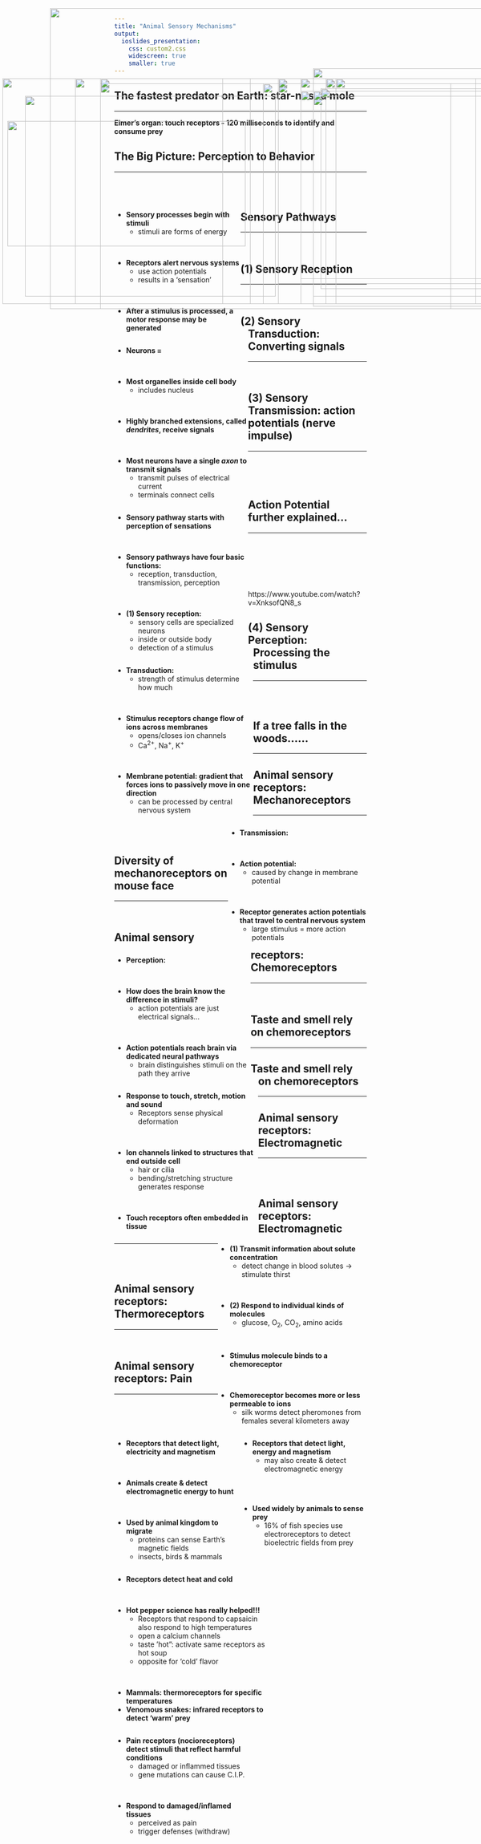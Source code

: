 ```yaml
---
title: "Animal Sensory Mechanisms"
output: 
  ioslides_presentation:
    css: custom2.css
    widescreen: true
    smaller: true
---
```


## The fastest predator on Earth: star-nosed mole
<hr>
**Eimer's organ: touch receptors - 120 milliseconds to identify and consume prey**
<IMG STYLE="position:absolute; TOP:200px; LEFT:200px; WIDTH:700px; HEIGHT:450px" SRC="images/mole.jpg">

<!-- ## Animal Sensory hash-tags -->
<!-- <hr> -->
<!-- <br/> -->

<!-- * **This lecture unpacks the mechanisms by which animals detect and process behaviors** -->

<!-- <br/> -->

<!-- * **#SensoryPath** -->

<!-- <br/> -->


<!-- * **#ReceptorTypes** -->

<!-- <br/> -->


<!-- * **#HowAnimalsHear** -->


## The Big Picture: Perception to Behavior
<hr>
<br/>
<br/>

<div style="float: left; width: 50%;">

* **Sensory processes begin with stimuli**
    + stimuli are forms of energy

<br/>

* **Receptors alert nervous systems**
    + use action potentials
    + results in a 'sensation'

<br/>

* **After a stimulus is processed, a motor response may be generated**

</div>

<IMG STYLE="position:absolute; TOP:190px; LEFT:600px; WIDTH:400px; HEIGHT:450px" SRC="images/mole_sense.jpg">

## Sensory Pathways 
<hr>
<br/>

<IMG STYLE="position:absolute; TOP:200px; LEFT:555px; WIDTH:525px; HEIGHT:400px" SRC="images/neuron.jpg">

<div style="float: left; width: 53%;">

* **Neurons = **

<br/>

* **Most organelles inside cell body**
    + includes nucleus

<br/>

* **Highly branched extensions, called *dendrites*, receive signals**

<br/>

* **Most neurons have a single *axon* to transmit signals**
    + transmit pulses of electrical current
    + terminals connect cells
    
</div>

## (1) Sensory Reception
<hr>
<br/>

<IMG STYLE="position:absolute; TOP:200px; LEFT:555px; WIDTH:525px; HEIGHT:400px" SRC="images/skin.jpg">

<div style="float: left; width: 53%;">

* **Sensory pathway starts with perception of sensations**

<br/>
 
* **Sensory pathways have four basic functions:**
    + reception, transduction, transmission, perception

<br/>

* **(1) Sensory reception: **
    + sensory cells are specialized neurons
    + inside or outside body
    + detection of a stimulus

</div>

## (2) Sensory Transduction: Converting signals
<hr>
<br/>

<div style="float: left; width: 55%;">

* **Transduction: **
    + strength of stimulus determine how much

<br/>

* **Stimulus receptors change flow of ions across membranes**
    + opens/closes ion channels
    + Ca^2+^, Na^+^, K^+^

<br/>

* **Membrane potential: gradient that forces ions to passively move in one direction**
    + can be processed by central nervous system

</div>

<IMG STYLE="position:absolute; TOP:170px; LEFT:625px; WIDTH:400px; HEIGHT:475px" SRC="images/radio.jpg">

## (3) Sensory Transmission: action potentials (nerve impulse)
<hr>
<br/>
<br/>
<br/>

<IMG STYLE="position:absolute; TOP:275px; LEFT:15px; WIDTH:475px; HEIGHT:250px" SRC="images/actionpot.jpg">

<div style="float: right; width: 55%;">

* **Transmission:**

<br/>

* **Action potential: **
    + caused by change in membrane potential

<br/>

* **Receptor generates action potentials that travel to central nervous system**
    + large stimulus = more action potentials

</div>

## Action Potential further explained...
<hr>
<br/>
<br/>
<br/>
<br/>
<br/>

https://www.youtube.com/watch?v=XnksofQN8_s

## (4) Sensory Perception: Processing the stimulus
<hr>
<br/>
<br/>

<div style="float: left; width: 54%;">

* **Perception: **

<br/>

* **How does the brain know the difference in stimuli?**
    + action potentials are just electrical signals...
    
<br/>

* **Action potentials reach brain via dedicated neural pathways**
    + brain distinguishes stimuli on the path they arrive

</div>

<IMG STYLE="position:absolute; TOP:215px; LEFT:600px; WIDTH:475px; HEIGHT:375px" SRC="images/brain.png">

## If a tree falls in the woods......
<hr>

<IMG STYLE="position:absolute; TOP:190px; LEFT:150px; WIDTH:350px; HEIGHT:450px" SRC="images/giftree.jpg">

<IMG STYLE="position:absolute; TOP:190px; LEFT:650px; WIDTH:300px; HEIGHT:450px" SRC="images/giftree2.jpg">

## Animal sensory receptors: Mechanoreceptors
<hr>
<br/>
<br/>

<div style="float: left; width: 57%;">

* **Response to touch, stretch, motion and sound**
    + Receptors sense physical deformation

<br/>

* **Ion channels linked to structures that end outside cell**
    + hair or cilia
    + bending/stretching structure generates response

<br/>

* **Touch receptors often embedded in tissue**

</div>

<IMG STYLE="position:absolute; TOP:210px; LEFT:640px; WIDTH:400px; HEIGHT:400px" SRC="images/skin2.jpg">

## Diversity of mechanoreceptors on mouse face
<hr>
<br/>

<IMG STYLE="position:absolute; TOP:190px; LEFT:200px; WIDTH:750px; HEIGHT:450px" SRC="images/moseface.jpg">

## Animal sensory receptors: Chemoreceptors
<hr>
<br/>

<div style="float: right; width: 59%;">

* **(1) Transmit information about solute concentration**
    + detect change in blood solutes &rarr; stimulate thirst

<br/>

* **(2) Respond to individual kinds of molecules**
    + glucose, O~2~, CO~2~, amino acids

<br/>

* **Stimulus molecule binds to a chemoreceptor**

<br/>

* **Chemoreceptor becomes more or less permeable to ions**
    + silk worms detect pheromones from females several kilometers away
    
</div>

<IMG STYLE="position:absolute; TOP:190px; LEFT:5px; WIDTH:440px; HEIGHT:450px" SRC="images/chemo.jpg">

## Taste and smell rely on chemoreceptors
<hr>

<IMG STYLE="position:absolute; TOP:190px; LEFT:200px; WIDTH:750px; HEIGHT:450px" SRC="images/smell.jpg">

## Taste and smell rely on chemoreceptors
<hr>

<IMG STYLE="position:absolute; TOP:225px; LEFT:50px; WIDTH:500px; HEIGHT:400px" SRC="images/taste2.jpg">

<IMG STYLE="position:absolute; TOP:225px; LEFT:625px; WIDTH:400px; HEIGHT:400px" SRC="images/taste3.jpg">

## Animal sensory receptors: Electromagnetic
<hr>
<br/>
<br/>

<div style="float: left; width: 50%;">

* **Receptors that detect light, electricity and magnetism**

<br/>

* **Animals create & detect electromagnetic energy to hunt**

<br/>

* **Used by animal kingdom to migrate**
    + proteins can sense Earth's magnetic fields
    + insects, birds & mammals
    
</div>

<IMG STYLE="position:absolute; TOP:190px; LEFT:555px; WIDTH:500px; HEIGHT:450px" SRC="images/migrate.jpg">


## Animal sensory receptors: Electromagnetic
<hr>
<br/>
<br/>

<div style="float: left; width: 50%;">

* **Receptors that detect light, energy and magnetism**
    + may also create & detect electromagnetic energy

<br/>
<br/>

* **Used widely by animals to sense prey**
    + 16% of fish species use electroreceptors to detect bioelectric fields from prey
    
</div>

<IMG STYLE="position:absolute; TOP:200px; LEFT:525px; WIDTH:575px; HEIGHT:440px" SRC="images/shark.png">

## Animal sensory receptors: Thermoreceptors
<hr>
<br/>

<div style="float: left; width: 62%;">

* **Receptors detect heat and cold**

<br/>

* **Hot pepper science has really helped!!!**
    + Receptors that respond to capsaicin also respond to high temperatures 
    + open a calcium channels
    + taste 'hot": activate same receptors as hot soup
    + opposite for 'cold' flavor

<br/>

* **Mammals: thermoreceptors for specific temperatures**
* **Venomous snakes: infrared receptors to detect 'warm' prey**

</div>

<IMG STYLE="position:absolute; TOP:190px; LEFT:670px; WIDTH:400px; HEIGHT:450px" SRC="images/thermo3.png">

## Animal sensory receptors: Pain
<hr>
<br/>
<br/>
<br/>

<div style="float: left; width: 55%;">

* **Pain receptors (nocioreceptors) detect stimuli that reflect harmful conditions**
    + damaged or inflammed tissues
    + gene mutations can cause C.I.P.
    
<br/>

* **Respond to damaged/inflamed tissues**
    + perceived as pain
    + trigger defenses (withdraw)

</div>

<IMG STYLE="position:absolute; TOP:215px; LEFT:625px; WIDTH:400px; HEIGHT:375px" SRC="images/pain.gif">

<!-- ## Equilibrium and hearing: Mechanoreceptors -->
<!-- <hr> -->
<!-- <br/> -->
<!-- <br/> -->
<!-- <br/> -->

<!-- <div style="float: left; width: 53%;"> -->

<!-- * **Hearing is closely related to balance in animals** -->

<!-- <br/> -->

<!-- * **Invertebrates use *statocysts* to sense gravity** -->
<!--     + sand in a chamber with cilia and receptors -->
<!--     + sand re-positions when animal moves -->

<!-- <br/> -->

<!-- * **Insects have hairs that vibrate with sound waves** -->
<!--     + tuning fork for mating -->

<!-- </div> -->

<!-- <IMG STYLE="position:absolute; TOP:225px; LEFT:625px; WIDTH:400px; HEIGHT:400px" SRC="images/stato.jpg"> -->

<!-- ## Equilibrium and hearing: Mechanoreceptors -->
<!-- <hr> -->
<!-- <br/> -->

<!-- <div style="float: left; width: 55%;"> -->

<!-- * **Hearing is closely related to balance in animals** -->
<!--     + *Ear*: mammal sensory organ for hearing and equilibrium -->

<!-- <br/> -->

<!-- * **Hearing: vibrating objects create pressure waves** -->
<!--     + ear *transduces* this stimulus into nerve impulses -->
<!--     + involves 'hair' cells -->
<!--     + brain perceives as sound -->

<!-- <br/> -->

<!-- * **Equilibrium: organs in inner ear** -->
<!--     + hair cells, gels and canals -->
<!--     + detect movement, position, and balance   -->

<!-- </div> -->

<!-- <IMG STYLE="position:absolute; TOP:250px; LEFT:570px; WIDTH:500px; HEIGHT:300px" SRC="images/ear.jpg"> -->

<!-- ## Equilibrium and hearing: lateral line -->
<!-- <hr> -->
<!-- <br/> -->

<!-- <IMG STYLE="position:absolute; TOP:190px; LEFT:150px; WIDTH:800px; HEIGHT:450px" SRC="images/lateralline.jpg"> -->

<!-- ## Evolution of visual perception -->
<!-- <hr> -->
<!-- <br/> -->
<!-- <br/> -->

<!-- * **Light detectors ranges from clusters of cells to complex organs** -->
<!--     + detecting light intensity &rarr; forming images -->

<!-- <br/> -->

<!-- * **Photoreceptors: sensory cells with light absorbing pigments** -->
<!--     + many conserved genes across animals -->

<!-- <br/> -->

<!-- * **Many invertebrates have light-detecting organs** -->
<!--     + eye spots, single lens & compound eyes -->
<!--     + may 'see' color or UV -->

<!-- <IMG STYLE="position:absolute; TOP:190px; LEFT:700px; WIDTH:300px; HEIGHT:450px" SRC="images/compound.jpg"> -->

<!-- ## Single lens eye in vertebrates -->
<!-- <hr> -->

<!-- <IMG STYLE="position:absolute; TOP:225px; LEFT:100px; WIDTH:450px; HEIGHT:400px" SRC="images/eye.jpg"> -->

<!-- <IMG STYLE="position:absolute; TOP:225px; LEFT:600px; WIDTH:400px; HEIGHT:400px" SRC="images/rodscones.jpg"> -->

##

<IMG STYLE="position:absolute; TOP:50px; LEFT:100px; WIDTH:900px; HEIGHT:600px" SRC="images/motor.jpg">
